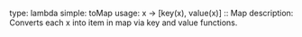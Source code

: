 type: lambda
simple: toMap
usage: x -> [key(x), value(x)] :: Map
description: Converts each x into item in map via key and value functions.
